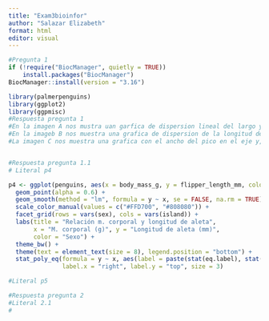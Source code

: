 ---
title: "Exam3bioinfor"
author: "Salazar Elizabeth"
format: html
editor: visual
---

```{r}
#Pregunta 1
if (!require("BiocManager", quietly = TRUE))
    install.packages("BiocManager")
BiocManager::install(version = "3.16")
```

```{r}
library(palmerpenguins)
library(ggplot2)
library(ggpmisc)
#Respuesta pregunta 1
#En la imagen A nos mustra uan garfica de dispersion lineal del largo y hancho de los picos separados por especie y por isla.
#En la imageb B nos muestra una grafica de dispersion de la longitud del pico por cada especie de pinguino
#La imagen C nos muestra una grafica con el ancho del pico en el eje y, y cada especie en el eje x


#Respuesta pregunta 1.1
# Literal p4

p4 <- ggplot(penguins, aes(x = body_mass_g, y = flipper_length_mm, color = sex)) +
  geom_point(alpha = 0.6) +
  geom_smooth(method = "lm", formula = y ~ x, se = FALSE, na.rm = TRUE) +
  scale_color_manual(values = c("#FFD700", "#808080")) +
  facet_grid(rows = vars(sex), cols = vars(island)) +
  labs(title = "Relación m. corporal y longitud de aleta",
       x = "M. corporal (g)", y = "Longitud de aleta (mm)",
       color = "Sexo") +
  theme_bw() +
  theme(text = element_text(size = 8), legend.position = "bottom") +
  stat_poly_eq(formula = y ~ x, aes(label = paste(stat(eq.label), stat(adj.rr.label), sep = "*\", \"*")),
               label.x = "right", label.y = "top", size = 3)

```

```{r}
#Literal p5

```

```{r}
#Respuesta pregunta 2
#Literal 2.1
#
```

